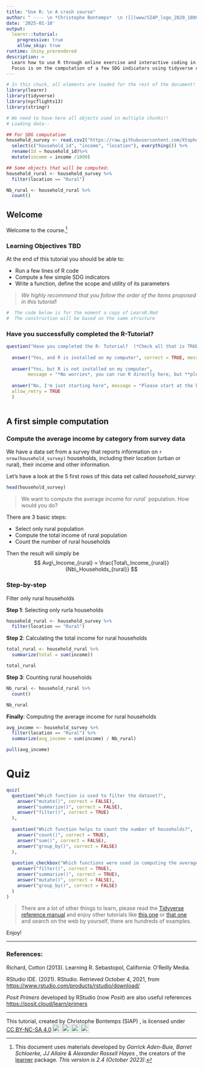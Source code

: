 ```yaml
---
title: "Use R: \n A crash course"
author: " ---- \n *Christophe Bontemps*  \n ![](www/SIAP_logo_2020_1800.png){width=30%}  "
date: '2025-01-10'
output:
  learnr::tutorial: 
    progressive: true
    allow_skip: true
runtime: shiny_prerendered
description: >
  Learn how to use R through online exercise and interactive coding in your browser. 
  Focus is on the computation of a few SDG indicators using tidyverse coding.
---
```


```r
# In this chuck, all elements are loaded for the rest of the document!
library(learnr)
library(tidyverse)
library(nycflights13)
library(stringr)

# We need to have here all objects used in multiple chunks!!
# Loading data--  

## For SDG computation 
household_survey <- read.csv2("https://raw.githubusercontent.com/XtopheB/JICA23/main/Exercises/Household_Survey.csv") %>% select(-"X") %>%
  select(c("household_id", "income", "location"), everything()) %>%
  rename(Id = household_id)%>%
  mutate(income = income /1000)

## Some objects that will be computed:
household_rural <- household_survey %>%
  filter(location == "Rural")

Nb_rural <- household_rural %>%
  count()


```

## Welcome 

Welcome to the course.^[This document uses materials developed by *Garrick Aden-Buie, Barret Schloerke, JJ Allaire & Alexander Rossell Hayes* , the creators of the [learner](https://rstudio.github.io/learnr/) package. *This version is 2.4 (October 2023)*.]  


### Learning Objectives TBD
At the end of this tutorial you should be able to:   

* Run a few lines of R code
* Compute a few simple SDG indicators
* Write a function, define the scope and utility of its parameters 

>*We highly recommend that you follow the order of the items proposed in this tutorial*!

```r
#  The code below is for the moment a copy of LearnR.Rmd
#  The construction will be based on the same structure
```

### Have you successfully completed the R-Tutorial?

```r
question("Have you completed the R- Tutorial?  (*Check all that is TRUE*):",
         
  answer("Yes, and R is installed on my computer", correct = TRUE, message = "Perfect"),
  
  answer("Yes, but R is not installed on my computer", 
        message = "*No worries*, you can run R directly here, but **please install R** later at [cran.r-project.org](http://cran.r-project.org)"),
  
  answer("No, I'm just starting here", message = "Please start at the beginning with the R Tutorial"), 
  allow_retry = TRUE
  )
  
```

## A first simple computation

### Compute the average income by category from survey data
We have a data set from a survey that reports information on `r nrow(household_survey)` households, including their location (urban or rural), their income and other information.

Let's have a look at the 5 first rows of this data set called *household_survey*:

```r
head(household_survey)
```

> We want to compute  the average income for *rural*` population.  How would you do? 

There are 3 basic steps: 

- Select only rural population 
- Compute the total income of rural population 
- Count the number of rural households

Then the result will simply be 
$$
Avg\_Income_{rural} = \frac{Total\_Income_{rural}}{Nb\_Households_{rural}}
$$

### Step-by-step

Filter only rural households

**Step 1**: Selecting only rurla households
```r
household_rural <- household_survey %>%
  filter(location == "Rural")

```

**Step 2**: Calculating the total income for rural households
```r
total_rural <- household_rural %>%
  summarize(total = sum(income))

total_rural
```

**Step 3**: Counting rural households
```r
Nb_rural <- household_rural %>%
  count()

Nb_rural
```

**Finally**: Computing the average income for rural households 

```r
avg_income <- household_survey %>%
  filter(location == "Rural") %>%
  summarize(avg_income = sum(income) / Nb_rural)

pull(avg_income)
```



# Quiz

```r
quiz(
  question("Which function is used to filter the dataset?",
    answer("mutate()", correct = FALSE),
    answer("summarize()", correct = FALSE),
    answer("filter()", correct = TRUE)
  ),
  
  question("Which function helps to count the number of households?",
    answer("count()", correct = TRUE),
    answer("sum()", correct = FALSE),
    answer("group_by()", correct = FALSE)
  ),
  
  question_checkbox("Which functions were used in computing the average income?",
    answer("filter()", correct = TRUE),
    answer("summarize()", correct = TRUE),
    answer("mutate()", correct = FALSE),
    answer("group_by()", correct = FALSE)
  )
)

```



> There are a lot of other things to learn, please read the [Tidyverse reference manual](https://dplyr.tidyverse.org/reference/index.html) and  enjoy other tutorials like [this one](https://www.r-bloggers.com/2021/04/tidyverse-in-r-complete-tutorial/)  or [that one](https://www.pkimes.com/PR2019replicathon/tutorials/0b_R_tidyverse.html) and search on the web by yourself, there are hundreds of examples.

Enjoy!

---

### References:
Richard, Cotton (2013). Learning R. Sebastopol, California: O’Reilly Media.

RStudio IDE. (2021). RStudio. Retrieved October 4, 2021, from [https://www.rstudio.com/products/rstudio/download/](https://www.rstudio.com/products/rstudio/download/)

*Posit Primers* developed by RStudio (now *Posit*) are also useful references [https://posit.cloud/learn/primers](https://posit.cloud/learn/primers)

---
<p xmlns:cc="http://creativecommons.org/ns#" xmlns:dct="http://purl.org/dc/terms/"><span property="dct:title">This tutorial, created</span> by <span property="cc:attributionName">Christophe Bontemps (SIAP) </span>, is licensed under <a href="http://creativecommons.org/licenses/by-nc-sa/4.0/?ref=chooser-v1" target="_blank" rel="license noopener noreferrer" style="display:inline-block;">CC BY-NC-SA 4.0<img style="height:22px!important;margin-left:3px;vertical-align:text-bottom;" src="https://mirrors.creativecommons.org/presskit/icons/cc.svg?ref=chooser-v1"><img style="height:22px!important;margin-left:3px;vertical-align:text-bottom;" src="https://mirrors.creativecommons.org/presskit/icons/by.svg?ref=chooser-v1"><img style="height:22px!important;margin-left:3px;vertical-align:text-bottom;" src="https://mirrors.creativecommons.org/presskit/icons/nc.svg?ref=chooser-v1"><img style="height:22px!important;margin-left:3px;vertical-align:text-bottom;" src="https://mirrors.creativecommons.org/presskit/icons/sa.svg?ref=chooser-v1"></a></p>

